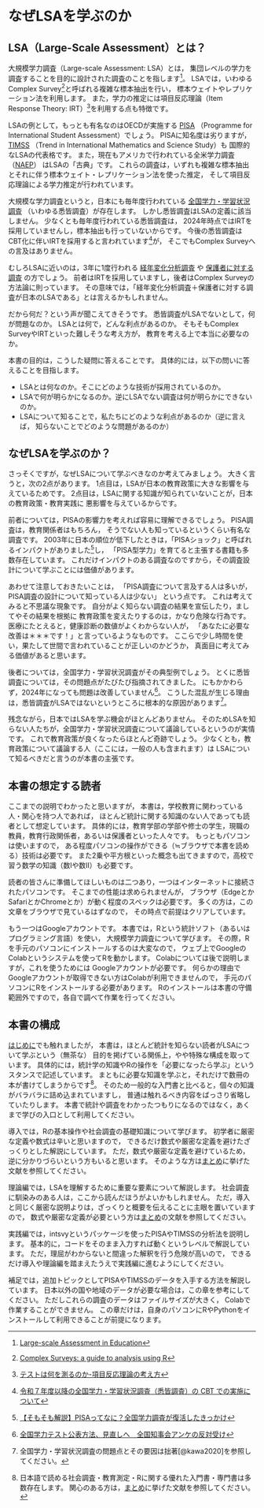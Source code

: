 # なぜLSAを学ぶのか

## LSA（Large-Scale Assessment）とは？
大規模学力調査（Large-scale Assessment: LSA）とは，
集団レベルの学力を調査することを目的に設計された調査のことを指します[^1]。
LSAでは，いわゆるComplex Survey[^2]と呼ばれる複雑な標本抽出を行い，
標本ウェイトやレプリケーション法を利用します。
また，学力の推定には項目反応理論（Item Response Theory: IRT）[^3]を利用する点も特徴です。

[^1]: [Large-scale Assessment in Education](https://largescaleassessmentsineducation.springeropen.com/)
[^2]: [Complex Surveys: a guide to analysis using R](https://r-survey.r-forge.r-project.org/svybook/)
[^3]: [テストは何を測るのか-項目反応理論の考え方](https://www.nakanishiya.co.jp/book/b278806.html)

LSAの例として，もっとも有名なのはOECDが実施する
[PISA](https://www.oecd.org/en/about/programmes/pisa.html){target="_blank"}
（Programme for International Student Assessment）でしょう。
PISAに知名度は劣りますが，
[TIMSS](https://timssandpirls.bc.edu/timss-landing.html){target="_blank"}
（Trend in International Mathematics and Science Study）も
国際的なLSAの代表格です。
また，現在もアメリカで行われている全米学力調査
（[NAEP](https://nces.ed.gov/nationsreportcard/){target="_blank"}）
はLSAの「古典」です。
これらの調査は，いずれも複雑な標本抽出とそれに伴う標本ウェイト・レプリケーション法を使った推定，
そして項目反応理論による学力推定が行われています。

大規模な学力調査というと，日本にも毎年度行われている
[全国学力・学習状況調査](https://www.nier.go.jp/kaihatsu/zenkokugakuryoku.html){target="_blank"}
（いわゆる悉皆調査）が存在します。
しかし悉皆調査はLSAの定義に該当しません。
少なくとも毎年度行われている悉皆調査は，
2024年時点ではIRTを採用していませんし，標本抽出も行っていないからです。
今後の悉皆調査はCBT化に伴いIRTを採用すると言われています[^5]が，
そこでもComplex Surveyへの言及はありません。

[^5]: [令和７年度以降の全国学力・学習状況調査（悉皆調査）の CBT での実施について](https://www.mext.go.jp/content/20240430-mxt_chousa02-000035736-1.pdf){target="_blank"}

むしろLSAに近いのは，3年に1度行われる
[経年変化分析調査](https://www.nier.go.jp/21chousakekkahoukoku/kannren_chousa/keinen_chousa.htm){target="_blank"}
や
[保護者に対する調査](https://www.nier.go.jp/21chousakekkahoukoku/kannren_chousa/hogosya_chousa.html){target="_blank"}
の方でしょう。
前者はIRTを採用していますし，後者はComplex Surveyの方法論に則っています。
その意味では，「経年変化分析調査＋保護者に対する調査が日本のLSAである」とは言えるかもしれません。

だから何だ？という声が聞こえてきそうです。
悉皆調査がLSAでないとして，何が問題なのか。
LSAとは何で，どんな利点があるのか。
そもそもComplex SurveyやIRTといった難しそうな考え方が，
教育を考える上で本当に必要なのか。

本書の目的は，こうした疑問に答えることです。
具体的には，以下の問いに答えることを目指します。

- LSAとは何なのか。そこにどのような技術が採用されているのか。
- LSAで何が明らかになるのか。逆にLSAでない調査は何が明らかにできないのか。
- LSAについて知ることで，私たちにどのような利点があるのか（逆に言えば，
  知らないことでどのような問題があるのか）


## なぜLSAを学ぶのか？
さっそくですが，なぜLSAについて学ぶべきなのか考えてみましょう。
大きく言うと，次の2点があります。
1点目は，LSAが日本の教育政策に大きな影響を与えているためです。
2点目は，LSAに関する知識が知られていないことが，日本の教育政策・教育実践に
悪影響を与えているからです。

前者については，PISAの影響力を考えれば容易に理解できるでしょう。
PISA調査は，教育関係者はもちろん，
そうでない人も知っているというくらい有名な調査です。
2003年に日本の順位が低下したときは，「PISAショック」と呼ばれるインパクトがありました[^7]し，
「PISA型学力」を育てると主張する書籍も多数存在しています。
これだけインパクトのある調査なのですから，その調査設計について学ぶことには価値があります。

[^7]: [【そもそも解説】PISAってなに？全国学力調査が復活したきっかけ](https://www.asahi.com/articles/ASRD44TWPRD1UTIL031.html#:~:text=%E6%97%A5%E6%9C%AC%E3%81%AE%E6%95%99%E8%82%B2%E8%A1%8C%E6%94%BF%E3%81%AB,43%E5%B9%B4%E3%81%B6%E3%82%8A%E3%81%AB%E5%BE%A9%E6%B4%BB%E3%80%82)

あわせて注意しておきたいことは，
「PISA調査について言及する人は多いが，PISA調査の設計について知っている人は少ない」
という点です。
これは考えてみると不思議な現象です。
自分がよく知らない調査の結果を宣伝したり，ましてやその結果を根拠に
教育政策を変えたりするのは，かなり危険な行為です。
医療にたとえると，健康診断の数値がよくわからない人が，
「あなたに必要な改善は＊＊＊です！」と言っているようなものです。
ここらで少し時間を使い，果たして世間で言われていることが正しいのかどうか，
真面目に考えてみる価値があると思います。

後者については，全国学力・学習状況調査がその典型例でしょう。
とくに悉皆調査については，その問題点がたびたび指摘されてきました。
にもかかわらず，2024年になっても問題は改善していません[^8]。
こうした混乱が生じる理由は，悉皆調査がLSAではないというところに根本的な原因があります[^6]。

[^6]: 全国学力・学習状況調査の問題点とその要因は拙著[@kawa2020]を参照してください。

[^8]: [全国学力テスト公表方法、見直しへ　全国知事会アンケの反対受け](https://mainichi.jp/articles/20241118/k00/00m/040/173000c)

残念ながら，日本ではLSAを学ぶ機会がほとんどありません。
そのためLSAを知らない人たちが，全国学力・学習状況調査について議論しているというのが実情です。
これで教育政策が良くなったらほとんど奇跡でしょう。
少なくとも，教育政策について議論する人（ここには，一般の人も含まれます）は
LSAについて知るべきだと言うのが本書の主張です。


## 本書の想定する読者
ここまでの説明でわかったと思いますが，
本書は，学校教育に関わっている人・関心を持つ人であれば，
ほとんど統計に関する知識のない人であっても読者として想定しています。
具体的には，教育学部の学部や修士の学生，現職の教員，教育行政関係者，あるいは保護者といった人々です。
もっともパソコンは使いますので，
ある程度パソコンの操作ができる（≒ブラウザで本書を読める）技術は必要です。
また2乗や平方根といった概念も出てきますので，高校で習う数学の知識（数Iや数II）も必要です。

読者の皆さんに準備してほしいものは二つあり，一つはインターネットに接続されたパソコンです。
そこまでの性能は求められませんが，
ブラウザ（EdgeとかSafariとかChromeとか）が動く程度のスペックは必要です。
多くの方は，この文章をブラウザで見ているはずなので，
その時点で前提はクリアしています。

もう一つはGoogleアカウントです。
本書では，Rという統計ソフト（あるいはプログラミング言語）を使い，
大規模学力調査について学びます。
その際，Rを手元のパソコンにインストールするのは大変なので，
ウェブ上でGoogleのColabというシステムを使ってRを動かします。
Colabについては後で説明しますが，これを使うためには
Googleアカウントが必要です。
何らかの理由でGoogleアカウントが取得できない方はColabが利用できませんので，
手元のパソコンにRをインストールする必要があります。
Rのインストールは本書の守備範囲外ですので，各自で調べて作業を行ってください。


## 本書の構成
[はじめに](index.qmd#本書の特徴)でも触れましたが，
本書は，ほとんど統計を知らない読者がLSAについて学ぶという（無茶な）
目的を掲げている関係上，やや特殊な構成を取っています。
具体的には，統計学の知識やRの操作を「必要になったら学ぶ」というスタンスで記述しています。
まともに必要な知識を学ぶと，それだけで数冊の本が書けてしまうからです[^4]。
そのため一般的な入門書と比べると，個々の知識がバラバラに詰め込まれていますし，
普通は触れるべき内容をばっさり省略していたりします。
本書で統計や調査をわかったつもりになるのではなく，あくまで学びの入口として利用してください。

[^4]: 日本語で読める社会調査・教育測定・Rに関する優れた入門書・専門書は多数存在します。
  関心のある方は，[まとめ](summary.qmd)に挙げた文献を参照してください。

導入では，Rの基本操作や社会調査の基礎知識について学びます。
初学者に厳密な定義や数式は辛いと思いますので，
できるだけ数式や厳密な定義を避けたざっくりとした解説にしています。
ただ，数式や厳密な定義を避けているため，逆に分かりづらいという方もいると思います。
そのような方は[まとめ](summary.qmd)に挙げた文献を参照してください。

理論編では，LSAを理解するために重要な要素について解説します。
社会調査に馴染みのある人は，ここから読んだほうがよいかもしれません。
ただ，導入と同じく厳密な説明よりは，ざっくりと概要を伝えることに主眼を置いていますので，
数式や厳密な定義が必要という方は[まとめ](summary.qmd)の文献を参照してください。

実践編では，intsvyというパッケージを使ったPISAやTIMSSの分析法を説明します。
基本的に，コードをそのまま入力すれば動くというレベルで解説しています。
ただ，理屈がわからないと間違った解釈を行う危険が高いので，
できるだけ導入や理論編を踏まえたうえで実践編に進むようにしてください。

補足では，追加トピックとしてPISAやTIMSSのデータを入手する方法を解説しています。
日本以外の国や地域のデータが必要な場合は，この章を参考にしてください。
ただしこれらの調査のデータはファイルサイズが大きく，
Colabで作業することができません。
この章だけは，自身のパソコンにRやPythonをインストールして利用できることが前提になります。

